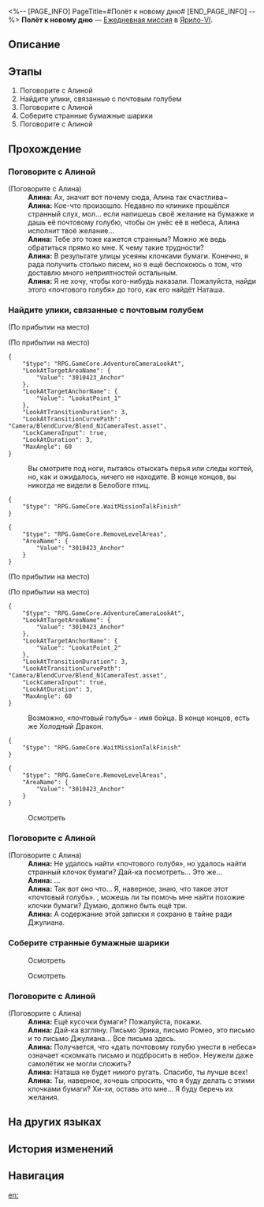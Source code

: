 <%-- [PAGE_INFO]
PageTitle=#Полёт к новому дню#
[END_PAGE_INFO] --%>
{{Дополнить|Диалоги.}}
{{Миссия Инфобокс
|id              = 3010105
|Название        = 
|Изображение     = Миссия Полёт к новому дню.png
|Тип             = Ежедневная миссия
|Событие         = 
|Глава           = 
|Условия         = 
|Персонажи       = Алина; Первопроходец
|СтартЛокация    = [[Ярило-VI]] — [[Камнеград]]
|Мир             = Ярило-VI
|Предыдущая      = 
|Следующая       = 
|Награды         = Кредиты*5 000
}}
'''Полёт к новому дню''' — [[Ежедневная миссия]] в [[Ярило-VI]].

==Описание==
{{Описание|<!--официальное описание из Перекрёстка судеб-->}}

==Этапы==
# Поговорите с Алиной
# Найдите улики, связанные с почтовым голубем
# Поговорите с Алиной
# Соберите странные бумажные шарики
# Поговорите с Алиной

==Прохождение==
{{Дополнить}}

===Поговорите с Алиной===
{{Описание миссии|тип=Ежедневная миссия|локация=Камнеград|Алина, девочка из Камнеграда, о чём-то беспокоится. Пойдите и поговорите с ней.}}
{{Диалог Начало}}

;(Поговорите с Алина)
:'''Алина:''' Ах, значит вот почему {{MC|м=братец|ж=сестра}} {{MC|м=пришёл|ж=пришла}} сюда, Алина так счастлива~
:'''Алина:''' Кое-что произошло. Недавно по клинике прошёлся странный слух, мол... если напишешь своё желание на бумажке и дашь её почтовому голубю, чтобы он унёс её в небеса, Алина исполнит твоё желание...
:'''Алина:''' Тебе это тоже кажется странным? Можно же ведь обратиться прямо ко мне. К чему такие трудности?
:'''Алина:''' В результате улицы усеяны клочками бумаги. Конечно, я рада получить столько писем, но я ещё беспокоюсь о том, что доставлю много неприятностей остальным.
:'''Алина:''' Я не хочу, чтобы кого-нибудь наказали. Пожалуйста, найди этого «почтового голубя» до того, как его найдёт Наташа.
{{Диалог Конец}}

===Найдите улики, связанные с почтовым голубем===
{{Описание миссии|тип=Ежедневная миссия|локация=Камнеград|Над Камнеградом кружит голубь, несущий детские мечты. Найдите его раньше всех и принесите Алине.}}
{{Диалог Начало}}
;(По прибытии на место)

;(По прибытии на место)
<pre>{
	"$type": "RPG.GameCore.AdventureCameraLookAt",
	"LookAtTargetAreaName": {
		"Value": "3010423_Anchor"
	},
	"LookAtTargetAnchorName": {
		"Value": "LookatPoint_1"
	},
	"LookAtTransitionDuration": 3,
	"LookAtTransitionCurvePath": "Camera/BlendCurve/Blend_N1CameraTest.asset",
	"LockCameraInput": true,
	"LookAtDuration": 3,
	"MaxAngle": 60
}</pre>
:Вы смотрите под ноги, пытаясь отыскать перья или следы когтей, но, как и ожидалось, ничего не находите. В конце концов, вы никогда не видели в Белобоге птиц.
<pre>{
	"$type": "RPG.GameCore.WaitMissionTalkFinish"
}</pre>
<pre>{
	"$type": "RPG.GameCore.RemoveLevelAreas",
	"AreaName": {
		"Value": "3010423_Anchor"
	}
}</pre>
;(По прибытии на место)

;(По прибытии на место)
<pre>{
	"$type": "RPG.GameCore.AdventureCameraLookAt",
	"LookAtTargetAreaName": {
		"Value": "3010423_Anchor"
	},
	"LookAtTargetAnchorName": {
		"Value": "LookatPoint_2"
	},
	"LookAtTransitionDuration": 3,
	"LookAtTransitionCurvePath": "Camera/BlendCurve/Blend_N1CameraTest.asset",
	"LockCameraInput": true,
	"LookAtDuration": 3,
	"MaxAngle": 60
}</pre>
:Возможно, «почтовый голубь» - имя бойца. В конце концов, есть же Холодный Дракон.
<pre>{
	"$type": "RPG.GameCore.WaitMissionTalkFinish"
}</pre>
<pre>{
	"$type": "RPG.GameCore.RemoveLevelAreas",
	"AreaName": {
		"Value": "3010423_Anchor"
	}
}</pre>

:{{Диалог|undefined}} Осмотреть
{{Диалог Конец}}

===Поговорите с Алиной===
{{Описание миссии|тип=Ежедневная миссия|локация=Камнеград|Вы не нашли почтового голубя, но обнаружили странный бумажный шарик. Пойдите и поговорите с Алиной.}}
{{Диалог Начало}}

;(Поговорите с Алина)
:'''Алина:''' Не удалось найти «почтового голубя», но удалось найти странный клочок бумаги? Дай-ка посмотреть... Это же...
:'''Алина:''' ...
:'''Алина:''' Так вот оно что... Я, наверное, знаю, что такое этот «почтовый голубь». {{MC|м=Братец|ж=Сестра}}, можешь ли ты помочь мне найти похожие клочки бумаги? Думаю, должно быть ещё три.
:'''Алина:''' А содержание этой записки я сохраню в тайне ради Джулиана.
{{Диалог Конец}}

===Соберите странные бумажные шарики===
{{Описание миссии|тип=Ежедневная миссия|локация=Камнеград|Алина надеется, что вы сможете принести ей остальные клочки бумаги. Вы решаете ещё немного пройтись по Камнеграду...}}
{{Диалог Начало}}

:{{Диалог|undefined}} Осмотреть

:{{Диалог|undefined}} Осмотреть
{{Диалог Конец}}

===Поговорите с Алиной===
{{Описание миссии|тип=Ежедневная миссия|локация=Камнеград|По всему Камнеграду разбросаны странные бумажные шарики. Вы начинаете понимать, почему Алина волнуется...}}
{{Диалог Начало}}

;(Поговорите с Алина)
:'''Алина:''' Ещё кусочки бумаги? Пожалуйста, покажи.
:'''Алина:''' Дай-ка взгляну. Письмо Эрика, письмо Ромео, это письмо и то письмо Джулиана... Все письма здесь.
:'''Алина:''' Получается, что «дать почтовому голубю унести в небеса» означает «скомкать письмо и подбросить в небо». Неужели даже самолётик не могли сложить?
:'''Алина:''' Наташа не будет никого ругать. Спасибо, ты лучше всех!
:'''Алина:''' Ты, наверное, хочешь спросить, что я буду делать с этими клочками бумаги? Хи-хи, оставь это мне... Я буду беречь их желания.
{{Диалог Конец}}

==На других языках==
{{На других языках
|en   = Fly to Tomorrow
|zhs  = 飞向明天
|zht  = 飛向明天
|ja   = いざ明日へ
|ko   = 내일로의 비행
|es   = Volar hacia el mañana
|fr   = Envol vers demain
|ru   = Полёт к новому дню
|th   = ทะยานสู่วันพรุ่งนี้
|vi   = Bay Đến Ngày Mai
|de   = Flug nach Morgen
|id   = Terbang ke Esok Hari
|pt   = Voe Para o Amanhã
}}

==История изменений==
{{История изменений|3.5}}

==Навигация==
{{Ежедневная миссия Навбокс|Глава }}

[[en:]]
